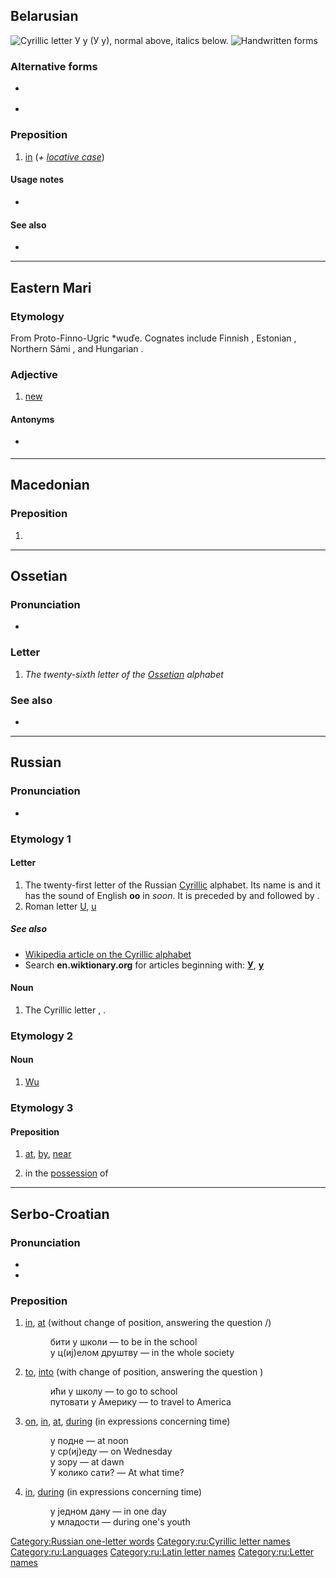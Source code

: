 {{also|y|ყ|Appendix:Variations of "y"}}
{{character info/new}}
==Belarusian==
[[File:Cyrillic U.png|thumb|right|Cyrillic letter '''У у'''<br/>
(''У у''), normal above, italics below.]]
[[File:21-Russian alphabet-У у.svg|thumb|Handwritten forms]]

===Alternative forms===
* {{l|be|ў}} {{qualifier|after vowels}}
* {{l|be|ува}} {{qualifier|when the next word starts in ў}}

===Preposition===
{{head|be|preposition}}

# [[in]] (''+ [[locative case]]'')

====Usage notes====
* {{be-у-ў|у|ў}}

====See also====
* {{list:Cyrillic script letters/be}}

----

==Eastern Mari==

===Etymology===
From Proto-Finno-Ugric *wuďe. Cognates include Finnish {{m|fi|uusi}}, Estonian {{m|et|uus}}, Northern Sámi {{m|se|ođas}}, and Hungarian {{m|hu|új}}.

===Adjective===
{{head|chm|adjective|tr=u|sc=Cyrl}}

# [[new]]

====Antonyms====
* {{qualifier|new}} {{l|chm|тошто|sc=Cyrl}}

----

==Macedonian==

===Preposition===
{{head|mk|preposition}}

# {{nonstandard form of|lang=mk|во}}

----

==Ossetian==

===Pronunciation===
* {{qualifier|phoneme}} {{IPA|/u/|/w/|lang=os}}

===Letter===
{{head|os|letter|sc=Cyrl|upper case|У}}

# ''The twenty-sixth letter of the [[Ossetian]] alphabet''

===See also===
* {{list:Cyrillic script letters/os}}

----

==Russian==

===Pronunciation===
* {{ru-IPA|у̂}}

===Etymology 1===

====Letter====
{{head|ru|letter|lower case||upper case|У}}

# The twenty-first letter of the Russian [[Cyrillic]] alphabet. Its name is {{m|ru|у}} and it has the sound of English '''oo''' in ''soon''. It is preceded by {{m|ru|т|Т}} and followed by {{m|ru|ф|Ф}}.
# Roman letter [[U]], [[u]]

=====See also=====
* [[w:Cyrillic alphabet|Wikipedia article on the Cyrillic alphabet]]
* Search '''en.wiktionary.org''' for articles beginning with: '''[http://en.wiktionary.org/w/index.php?title=Special%3AAllpages&from=%D0%A3&namespace=0 У]''', '''[http://en.wiktionary.org/w/index.php?title=Special%3AAllpages&from=%D1%83&namespace=0 у]'''

====Noun====
{{ru-noun||n-in|-}}

# The Cyrillic letter {{m|ru|у|У}}, {{m|ru|у}}.

===Etymology 2===

====Noun====
{{wikipedia|lang=ru|у (китайский язык)}}

{{ru-noun||m-in|-}}

# [[Wu]] {{qualifier|language}}

===Etymology 3===

====Preposition====
{{head|ru|preposition}} {{qualifier|+ [[genitive case]]}}

# [[at]], [[by]], [[near]]
#: {{uxi|ru|у окна́|at the window}}
#: {{uxi|ru|Оте́ц у сы́на|The father is at his son’s (house).}}
# in the [[possession]] of {{qualifier|used to express "to have"}}
#: {{uxi|ru|У вас есть каранда́ш?|Do you have a pencil?}}
#: {{uxi|ru|У меня́ нет карандаша́.|I don’t have a pencil.}}

[[Category:Russian one-letter words]]
[[Category:ru:Cyrillic letter names]]
[[Category:ru:Languages]]
[[Category:ru:Latin letter names]]
[[Category:ru:Letter names]]

----

==Serbo-Croatian==

===Pronunciation===
* {{IPA|/u/|lang=sh}}
* {{audio|Sr-u.ogg|audio|lang=sh}}

===Preposition===
{{sh-preposition}}

# {{qualifier|with locative}} [[in]], [[at]] (without change of position, answering the question {{m|sh|sc=Cyrl|гдје̏}}/{{m|sh|sc=Cyrl|где̏}})
#: бити у школи — to be in the school
#: у ц(иј)елом друштву — in the whole society
# {{qualifier|with accusative}} [[to]], [[into]] (with change of position, answering the question {{m|sh|sc=Cyrl|ку̀да}})
#: ићи у школу — to go to school
#: путовати у Америку — to travel to America
# {{qualifier|with accusative}} [[on]], [[in]], [[at]], [[during]] (in expressions concerning time)
#: у подне — at noon
#: у ср(иј)еду — on Wednesday
#: у зору — at dawn
#: У колико сати? — At what time?
# {{qualifier|with locative}} [[in]], [[during]] (in expressions concerning time)
#: у једном дану — in one day
#: у младости — during one's youth